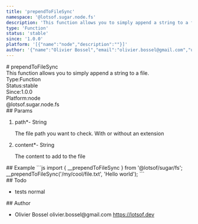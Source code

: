 ```yaml
---
title: 'prependToFileSync'
namespace: '@lotsof.sugar.node.fs'
description: 'This function allows you to simply append a string to a file.'
type: 'Function'
status: 'stable'
since: '1.0.0'
platform: '[{"name":"node","description":""}]'
author: '{"name":"Olivier Bossel","email":"olivier.bossel@gmail.com","url":"https://lotsof.dev"}'
---
```

<div class="docmap-mdx">
# prependToFileSync
<div class="_description typo-lead typo-format">
This function allows you to simply append a string to a file.
</div>
<div class="_metas">
<div class="_type"><span class="_type-label">Type:</span><span class="_type-value">Function</span></div>
<div class="_status"><span class="_status-label">Status:</span><span class="_status-value -stable">stable</span></div>
<div class="_since"><span class="_since-label">Since:</span><span class="_since-value">1.0.0</span></div>
<div class="_platform"><span class="_platform-label">Platform:</span><span class="_platform-value -node">node</span></div>
</div>
<div class="_namespace">@lotsof.sugar.node.fs</div>
<div class="_params">
## Params
<ol class="_list">
<li class="_item">
<span class="_name">path<span class="_required">*</span></span><span class="_default">-</span> <span class="_type">String</span>
<p class="_description">The file path you want to check&period; With or without an extension</p>
</li>
<li class="_item">
<span class="_name">content<span class="_required">*</span></span><span class="_default">-</span> <span class="_type">String</span>
<p class="_description">The content to add to the file</p>
</li>
</ol>
</div>
<div class="_examples">
## Example
```js
import { __prependToFileSync } from '@lotsof/sugar/fs';
__prependToFileSync('/my/cool/file.txt', 'Hello world');
```
</div>
<div class="_todo">
## Todo
<ul class="_list">
<li class="_item">
<span class="_description">tests</span>
<span class="_priority -normal">normal</span>
</li>
</ul>
</div>
<div class="_author">
## Author
<ul class="_list">
<li class="_item">
<span class="_name">Olivier Bossel</span>
<span class="_email">olivier.bossel@gmail.com</span>
<a href="https://lotsof.dev" target="_blank" class="_url">https://lotsof.dev</a>
</li>
</ul>
</div>
</div>